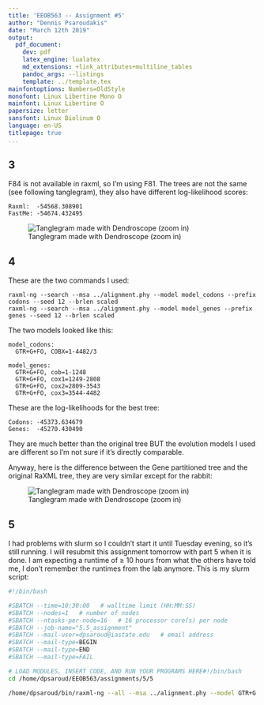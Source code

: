 ```yaml
---
title: 'EEOB563 -- Assignment #5'
author: "Dennis Psaroudakis"
date: "March 12th 2019"
output:
  pdf_document:
    dev: pdf
    latex_engine: lualatex
    md_extensions: +link_attributes+multiline_tables
    pandoc_args: --listings
    template: ../template.tex
mainfontoptions: Numbers=OldStyle
monofont: Linux Libertine Mono O
mainfont: Linux Libertine O
papersize: letter
sansfont: Linux Biolinum O
language: en-US
titlepage: true
...
```


## 3
F84 is not available in raxml, so I'm using F81.
The trees are not the same (see following tanglegram), they also have different log-likelihood scores:

```
Raxml:  -54568.308901
FastMe: -54674.432495
```
![Tanglegram made with Dendroscope (zoom in)](3/Tanglegram.png)

\clearpage

## 4
These are the two commands I used:

```
raxml-ng --search --msa ../alignment.phy --model model_codons --prefix codons --seed 12 --brlen scaled
raxml-ng --search --msa ../alignment.phy --model model_genes --prefix genes --seed 12 --brlen scaled
```

The two models looked like this:

```
model_codons:
  GTR+G+FO, COBX=1-4482/3

model_genes:
  GTR+G+FO, cob=1-1248
  GTR+G+FO, cox1=1249-2808
  GTR+G+FO, cox2=2809-3543
  GTR+G+FO, cox3=3544-4482
```

These are the log-likelihoods for the best tree:

```
Codons: -45373.634679
Genes:  -45270.430490
```

They are much better than the original tree BUT the evolution models I used are different so I'm not sure if it's directly comparable.

Anyway, here is the difference between the Gene partitioned tree and the original RaXML tree, they are very similar except for the rabbit:

![Tanglegram made with Dendroscope (zoom in)](4/Genes_vs_3_raxml.png)

\clearpage

## 5
I had problems with slurm so I couldn't start it until Tuesday evening, so it's still running. I will resubmit this assignment tomorrow with part 5 when it is done. I am expecting a runtime of $\ge$ 10 hours from what the others have told me, I don't remember the runtimes from the lab anymore.
This is my slurm script:

```bash
#!/bin/bash

#SBATCH --time=10:30:00   # walltime limit (HH:MM:SS)
#SBATCH --nodes=1   # number of nodes
#SBATCH --ntasks-per-node=16   # 16 processor core(s) per node 
#SBATCH --job-name="5.5_assignment"
#SBATCH --mail-user=dpsaroud@iastate.edu   # email address
#SBATCH --mail-type=BEGIN
#SBATCH --mail-type=END
#SBATCH --mail-type=FAIL

# LOAD MODULES, INSERT CODE, AND RUN YOUR PROGRAMS HERE#!/bin/bash
cd /home/dpsaroud/EEOB563/assignments/5/5

/home/dpsaroud/bin/raxml-ng --all --msa ../alignment.phy --model GTR+G --seed 12 --threads 16 --bs-metric fbp --bs-trees 1000
```
